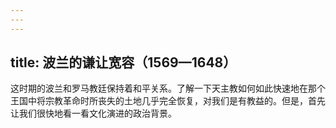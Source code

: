 ```yaml
---
---
---
```

title: 波兰的谦让宽容（1569—1648）
---




这时期的波兰和罗马教廷保持着和平关系。了解一下天主教如何如此快速地在那个王国中将宗教革命时所丧失的土地几乎完全恢复，对我们是有教益的。但是，首先让我们很快地看一看文化演进的政治背景。